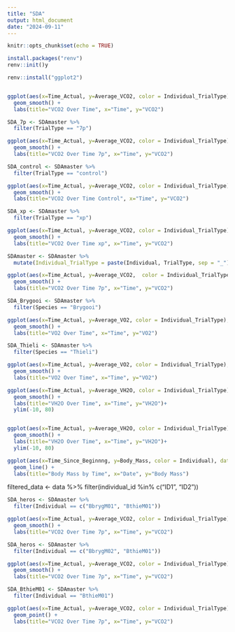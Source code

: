 ```yaml
---
title: "SDA"
output: html_document
date: "2024-09-11"
---
```


```r
knitr::opts_chunk$set(echo = TRUE)
```

```r
install.packages("renv")
renv::init()y
```

```r
renv::install("ggplot2")



```




```r
ggplot(aes(x=Time_Actual, y=Average_VCO2, color = Individual_TrialType), data= SDAmaster) +
  geom_smooth() +
  labs(title="VCO2 Over Time", x="Time", y="VCO2")
```


```r
SDA_7p <- SDAmaster %>%
  filter(TrialType == "7p")

ggplot(aes(x=Time_Actual, y=Average_VCO2, color = Individual_TrialType), data= SDA_7p) +
  geom_smooth() +
  labs(title="VCO2 Over Time 7p", x="Time", y="VCO2")

SDA_control <- SDAmaster %>%
  filter(TrialType == "control")

ggplot(aes(x=Time_Actual, y=Average_VCO2, color = Individual_TrialType), data= SDA_control) +
  geom_smooth() +
  labs(title="VCO2 Over Time Control", x="Time", y="VCO2")

SDA_xp <- SDAmaster %>%
  filter(TrialType == "xp")

ggplot(aes(x=Time_Actual, y=Average_VCO2, color = Individual_TrialType), data= SDA_xp) +
  geom_smooth() +
  labs(title="VCO2 Over Time xp", x="Time", y="VCO2")
```

```r
SDAmaster <- SDAmaster %>%
  mutate(Individual_TrialType = paste(Individual, TrialType, sep = "_"))

ggplot(aes(x=Time_Actual, y=Average_VCO2,  color = Individual_TrialType), data= SDAmaster) +
  geom_smooth() +
  labs(title="VCO2 Over Time 7p", x="Time", y="VCO2")


```




```r
SDA_Brygooi <- SDAmaster %>%
  filter(Species == "Brygooi")

ggplot(aes(x=Time_Actual, y=Average_VO2, color = Individual_TrialType), data= SDA_Brygooi) +
  geom_smooth() +
  labs(title="VO2 Over Time", x="Time", y="VO2")

SDA_Thieli <- SDAmaster %>%
  filter(Species == "Thieli")

ggplot(aes(x=Time_Actual, y=Average_VO2, color = Individual_TrialType), data= SDA_Thieli) +
  geom_smooth() +
  labs(title="VO2 Over Time", x="Time", y="VO2")
```



```r
ggplot(aes(x=Time_Actual, y=Average_VH2O, color = Individual_TrialType), data= SDA_Brygooi) +
  geom_smooth() +
  labs(title="VH2O Over Time", x="Time", y="VH2O")+
  ylim(-10, 80)


ggplot(aes(x=Time_Actual, y=Average_VH2O, color = Individual_TrialType), data= SDA_Thieli) +
  geom_smooth() +
  labs(title="VH2O Over Time", x="Time", y="VH2O")+
  ylim(-10, 80)
```





```r
ggplot(aes(x=Time_Since_Beginnng, y=Body_Mass, color = Individual), data= SDA_Feedings_10_9) +
  geom_line() +
  labs(title="Body Mass by Time", x="Date", y="Body Mass")
```



filtered_data <- data %>%
  filter(individual_id %in% c("ID1", "ID2"))


```r
SDA_heros <- SDAmaster %>%
  filter(Individual == c("BbrygM01", "BthieM01"))

ggplot(aes(x=Time_Actual, y=Average_VCO2, color = Individual_TrialType), data= SDA_heros) +
  geom_smooth() +
  labs(title="VCO2 Over Time 7p", x="Time", y="VCO2")
```



```r
SDA_heros <- SDAmaster %>%
  filter(Individual == c("BbrygM02", "BthieM01"))

ggplot(aes(x=Time_Actual, y=Average_VCO2, color = Individual_TrialType), data= SDA_heros) +
  geom_smooth() +
  labs(title="VCO2 Over Time 7p", x="Time", y="VCO2")
```




```r
SDA_BthieM01 <- SDAmaster %>%
  filter(Individual == "BthieM01")

ggplot(aes(x=Time_Actual, y=Average_VCO2, color = Individual_TrialType), data= SDA_BthieM01) +
  geom_point() +
  labs(title="VCO2 Over Time 7p", x="Time", y="VCO2")
```

